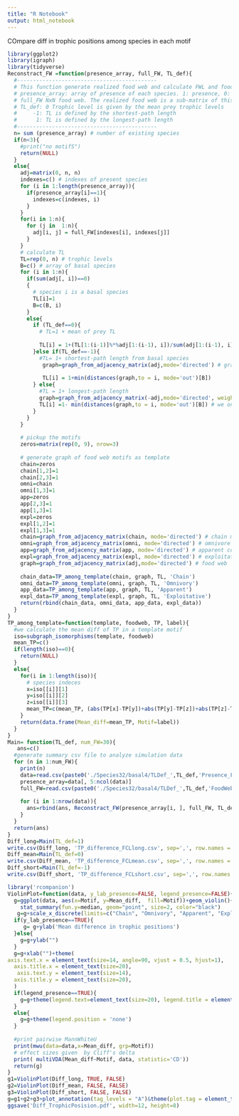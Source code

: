 ---
title: "R Notebook"
output: html_notebook
---
COmpare diff in trophic positions among species in each motif


```{r}
library(ggplot2)
library(igraph)
library(tidyverse)
Reconstract_FW =function(presence_array, full_FW, TL_def){
  #--------------------------------------------
  # This function generate realized food web and calculate FWL and food web motives
  # presence_array: array of presence of each species. 1: presence, 0: absence
  # full_FW NxN food web. The realized food web is a sub-matrix of this matrix
  # TL_def: 0 Trophic level is given by the mean prey trophic levels
  #     -1: TL is defined by the shortest-path length
  #      1: TL is defined by the longest-path length  
  #--------------------------------------------
  n= sum (presence_array) # number of existing species
  if(n<3){
    #print("no motifS")
    return(NULL)
  }
  else{
    adj=matrix(0, n, n)
    indexes=c() # indexes of present species
    for (i in 1:length(presence_array)){
      if(presence_array[i]==1){
        indexes=c(indexes, i)
      }
    }
    for(i in 1:n){
      for (j in  1:n){
        adj[i, j] = full_FW[indexes[i], indexes[j]]
      }
    }
    # calculate TL
    TL=rep(0, n) # trophic levels
    B=c() # array of basal species
    for (i in 1:n){
      if(sum(adj[, i])==0)
      {
        # species i is a basal species
        TL[i]=1
        B=c(B, i)
      }
      else{
        if (TL_def==0){
          # TL=1 + mean of prey TL
          
          TL[i] = 1+(TL[1:(i-1)]%*%adj[1:(i-1), i])/sum(adj[1:(i-1), i])
        }else if(TL_def==-1){
          #TL= 1+ shortest-path length from basal species
           graph=graph_from_adjacency_matrix(adj,mode='directed') # graph used in igraph
           
           TL[i] = 1+min(distances(graph,to = i, mode='out')[B]) 
        } else{
          #TL = 1+ longest-path length
          graph=graph_from_adjacency_matrix(-adj,mode='directed', weight=TRUE)
          TL[i] =1- min(distances(graph,to = i, mode='out')[B]) # we only care distances from basal species to
        }
      }
    }
  
    # pickup the motifs
    zeros=matrix(rep(0, 9), nrow=3)
    
    # generate graph of food web motifs as template
    chain=zeros
    chain[1,2]=1
    chain[2,3]=1
    omni=chain
    omni[1,3]=1
    app=zeros
    app[2,3]=1
    app[1,3]=1
    expl=zeros
    expl[1,2]=1
    expl[1,3]=1
    chain=graph_from_adjacency_matrix(chain, mode='directed') # chain motif
    omni=graph_from_adjacency_matrix(omni, mode='directed') # omnivore motif
    app=graph_from_adjacency_matrix(app, mode='directed') # apparent competition
    expl=graph_from_adjacency_matrix(expl, mode='directed') # exploitative competition
    graph=graph_from_adjacency_matrix(adj,mode='directed') # food web
    
    chain_data=TP_among_template(chain, graph, TL, 'Chain')
    omni_data=TP_among_template(omni, graph, TL, 'Omnivory')
    app_data=TP_among_template(app, graph, TL, 'Apparent')
    expl_data=TP_among_template(expl, graph, TL, 'Exploitative')
    return(rbind(chain_data, omni_data, app_data, expl_data))
  }
}
TP_among_template=function(template, foodweb, TP, label){
  #we calculate the mean diff of TP in a template motif
  iso=subgraph_isomorphisms(template, foodweb)
  mean_TP=c()
  if(length(iso)==0){
    return(NULL)
  }
  else{
    for(i in 1:length(iso)){
      # species indeces
      x=iso[[i]][1]
      y=iso[[i]][2]
      z=iso[[i]][3]
      mean_TP=c(mean_TP, (abs(TP[x]-TP[y])+abs(TP[y]-TP[z])+abs(TP[z]-TP[x]))/3)
    }
    return(data.frame(Mean_diff=mean_TP, Motif=label))
  }
}
Main= function(TL_def, num_FW=30){
   ans=c()
  #generate summary csv file to analyze simulation data
  for (n in 1:num_FW){
    print(n)
    data=read.csv(paste0('./Species32/basal4/TLDef_',TL_def,'Presence_FoodWeb_',n,'.csv'))
    presence_array=data[, 5:ncol(data)]
    full_FW=read.csv(paste0('./Species32/basal4/TLDef_',TL_def,'FoodWeb_',n,'.csv'))
   
    for (i in 1:nrow(data)){
      ans=rbind(ans, Reconstract_FW(presence_array[i, ], full_FW, TL_def))
    }
  }
  return(ans)
}
Diff_long=Main(TL_def=1)
write.csv(Diff_long, 'TP_difference_FCLlong.csv', sep=',', row.names = FALSE)
Diff_mean=Main(TL_def=0)
write.csv(Diff_mean, 'TP_difference_FCLmean.csv', sep=',', row.names = FALSE)
Diff_short=Main(TL_def=-1)
write.csv(Diff_short, 'TP_difference_FCLshort.csv', sep=',', row.names = FALSE)
```

```{r Plot}
library('rcompanion')
ViolinPlot=function(data, y_lab_presence=FALSE, legend_presence=FALSE){
  g=ggplot(data, aes(x=Motif, y=Mean_diff,  fill=Motif))+geom_violin()+ 
    stat_summary(fun.y=median, geom="point", size=2, color="black")
   g=g+scale_x_discrete(limits=c("Chain", "Omnivory", "Apparent", "Exploitative"))+scale_fill_manual(values=c("Chain"='#a6cee3', "Omnivory"='#1f78b4', "Apparent"='#b2df8a', "Exploitative"='#33a02c'))
  if(y_lab_presence==TRUE){
     g= g+ylab('Mean difference in trophic positions')
  }else{
    g=g+ylab("")
  }
  g=g+xlab("")+theme(
axis.text.x = element_text(size=14, angle=90, vjust = 0.5, hjust=1),
  axis.title.x = element_text(size=20),
   axis.text.y = element_text(size=14),
  axis.title.y = element_text(size=20),
  )
  if(legend_presence==TRUE){
    g=g+theme(legend.text=element_text(size=20), legend.title = element_text(size=0))
  }
  else{
    g=g+theme(legend.position = 'none')
  }
 
  #print pairwise MannWhiteU
  print(mwu(data=data,x=Mean_diff, grp=Motif))
  # effect sizes given  by Cliff's delta
  print( multiVDA(Mean_diff~Motif, data, statistic='CD'))
  return(g)
}
g1=ViolinPlot(Diff_long, TRUE, FALSE)
g2=ViolinPlot(Diff_mean, FALSE, FALSE)
g3=ViolinPlot(Diff_short, FALSE, FALSE)
g=g1+g2+g3+plot_annotation(tag_levels = "A")&theme(plot.tag = element_text(size = 32))
ggsave('Diff_TrophicPosision.pdf', width=12, height=8)
```

